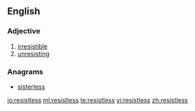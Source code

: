 ==English==

===Adjective===
{{en-adj}}

# [[irresistible]]
# [[unresisting]]

===Anagrams===
* [[sisterless#English|sisterless]]

[[io:resistless]]
[[ml:resistless]]
[[te:resistless]]
[[vi:resistless]]
[[zh:resistless]]